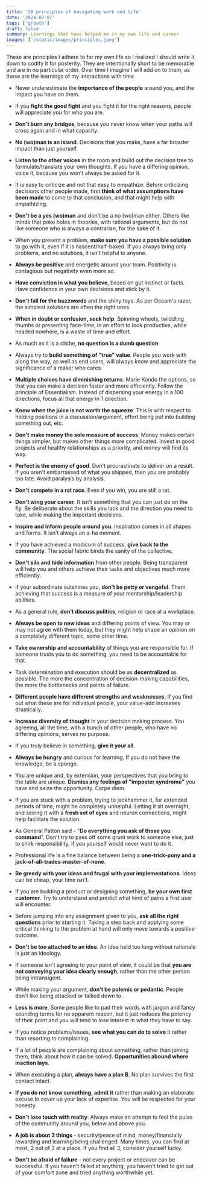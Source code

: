 ```yaml
---
title: '50 principles of navigating work and life'
date: '2024-07-07'
tags: ['growth']
draft: false
summary: Learnings that have helped me in my own life and career
images: ['/static/images/principles.jpeg']
---
```


These are principles I adhere to for my own life so I realized I should write it down to codify it for posterity. They are intentionally short to be memorable and are in no particular order. Over time I imagine I will add on to them, as these are the learnings of my interactions with time.

- Never underestimate the **importance of the people** around you, and the impact you have on them.

- If you **fight the good fight** and you fight it for the right reasons, people will appreciate you for who you are.

- **Don't burn any bridges**, because you never know when your paths will cross again and in what capacity.

- **No (wo)man is an island**. Decisions that you make, have a far broader impact than just yourself.

- **Listen to the other voices** in the room and build out the decision tree to formulate/translate your own thoughts. If you have a differing opinion, voice it, because you won't always be asked for it.

- It is easy to criticize and not that easy to empathize. Before criticizing decisions other people made, first **think of what assumptions have been made** to come to that conclusion, and that might help with empathizing.

- **Don't be a yes (wo)man** and don't be a no (wo)man either. Others like minds that poke holes in theories, with rational arguments, but do not like someone who is always a contrarian, for the sake of it.

- When you present a problem, **make sure you have a possible solution** to go with it, even if it is nascent/half-baked. If you always bring only problems, and no solutions, it isn't helpful to anyone.

- **Always be positive** and energetic around your team. Positivity is contagious but negativity even more so.

- **Have conviction in what you believe**, based on gut instinct or facts. Have confidence in your own decisions and stick by it.

- **Don't fall for the buzzwords** and the shiny toys. As per Occam's razor, the simplest solutions are often the right ones.

- **When in doubt or confusion, seek help**. Spinning wheels, twiddling thumbs or presenting face-time, in an effort to look productive, while headed nowhere, is a waste of time and effort.

- As much as it is a cliche, **no question is a dumb question**.

- Always try to **build something of "true" value**. People you work with along the way, as well as end users, will always know and appreciate the significance of a maker who cares.

- **Multiple choices have diminishing returns**. Marie Kondo the options, so that you can make a decision faster and more efficiently. Follow the principle of Essentialism. Instead of dispersing your energy in a 100 directions, focus all that energy in 1 direction.

- **Know when the juice is not worth the squeeze**. This is with respect to holding positions in a discussion/argument, effort being put into building something out, etc.

- **Don't make money the sole measure of success**. Money makes certain things simpler, but makes other things more complicated. Invest in good projects and healthy relationships as a priority, and money will find its way.

- **Perfect is the enemy of good**. Don't procrastinate to deliver on a result. If you aren't embarrassed of what you shipped, then you are probably too late. Avoid paralysis by analysis.

- **Don't compete in a rat race**. Even if you win, you are still a rat.

- **Don't wing your career**. It isn't something that you can just do on the fly. Be deliberate about the skills you lack and the direction you need to take, while making the important decisions.

- **Inspire and inform people around you**. Inspiration comes in all shapes and forms. It isn't always an a-ha moment.

- If you have achieved a modicum of success, **give back to the community**. The social fabric binds the sanity of the collective.

- **Don't silo and hide information** from other people. Being transparent will help you and others achieve their tasks and objectives much more efficiently.

- If your subordinate outshines you, **don't be petty or vengeful**. Them achieving that success is a measure of your mentorship/leadership abilities.

- As a general rule, **don't discuss politics**, religion or race at a workplace.

- **Always be open to new ideas** and differing points of view. You may or may not agree with them today, but they might help shape an opinion on a completely different topic, some other time.

- **Take ownership and accountability** of things you are responsible for. If someone trusts you to do something, you need to be accountable for that.

- Task determination and execution should be as **decentralized** as possible. The more the concentration of decision-making capabilities, the more the bottlenecks and points of failure.

- **Different people have different strengths and weaknesses**. If you find out what these are for individual people, your value-add increases drastically.

- **Increase diversity of thought** in your decision making process. You agreeing, all the time, with a bunch of other people, who have no differing opinions, serves no purpose.

- If you truly believe in something, **give it your all**.

- **Always be hungry** and curious for learning. If you do not have the knowledge, be a sponge.

- You are unique and, by extension, your perspectives that you bring to the table are unique. **Dismiss any feelings of "imposter syndrome"** you have and seize the opportunity. Carpe diem.

- If you are stuck with a problem, trying to jackhammer it, for extended periods of time, might be completely unhelpful. Letting it sit overnight, and seeing it with a **fresh set of eyes** and neuron connections, might help facilitate the solution.

- As General Patton said - "**Do everything you ask of those you command**". Don't try to pass off some grunt work to someone else, just to shirk responsibility, if you yourself would never want to do it.

- Professional life is a fine balance between being a **one-trick-pony and a jack-of-all-trades-master-of-none**.

- **Be greedy with your ideas and frugal with your implementations**. Ideas can be cheap, your time isn't.

- If you are building a product or designing something, **be your own first customer**. Try to understand and predict what kind of pains a first user will encounter.

- Before jumping into any assignment given to you, **ask all the right questions** prior to starting it. Taking a step back and applying some critical thinking to the problem at hand will only move towards a positive outcome.

- **Don't be too attached to an idea**. An idea held too long without rationale is just an ideology.

- If someone isn't agreeing to your point of view, it could be that **you are not conveying your idea clearly enough**, rather than the other person being intransigent.

- While making your argument, **don't be polemic or pedantic**. People don't like being attacked or talked down to.

- **Less is more**. Some people like to pad their words with jargon and fancy sounding terms for no apparent reason, but it just reduces the potency of their point and you will tend to lose interest in what they have to say.

- If you notice problems/issues, **see what you can do to solve** it rather than resorting to complaining.

- If a lot of people are complaining about something, rather than joining them, think about how it can be solved. **Opportunities abound where inaction lays**.

- When executing a plan, **always have a plan B**. No plan survives the first contact intact.

- **If you do not know something, admit it** rather than making an elaborate excuse to cover up your lack of expertise. You will be respected for your honesty.

- **Don't lose touch with reality**. Always make an attempt to feel the pulse of the community around you, below and above you.

- **A job is about 3 things** - security/peace of mind, money/financially rewarding and learning/being challenged. Many times, you can find at most, 2 out of 3 at a place. If you find all 3, consider yourself lucky.

- **Don't be afraid of failure** - not every project or endeavor can be successful. If you haven't failed at anything, you haven't tried to get out of your comfort zone and tried anything worthwhile yet.

